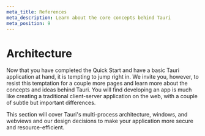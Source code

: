 ```yaml
---
meta_title: References
meta_description: Learn about the core concepts behind Tauri
meta_position: 9
---
```



# Architecture

Now that you have completed the Quick Start and have a basic Tauri application at hand, it is tempting to jump right in. We invite you, however, to resist this temptation for a couple more pages and learn more about the concepts and ideas behind Tauri. You will find developing an app is much like creating a traditional client-server application on the web, with a couple of subtle but important differences.

This section will cover Tauri's multi-process architecture, windows, and webviews and our design decisions to make your application more secure and resource-efficient.

<Toc collection="docs" path="references" />
